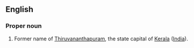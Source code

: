 ==English==
===Proper noun===
#Former name of [[Thiruvananthapuram]], the state capital of [[Kerala]] ([[India]]).